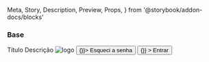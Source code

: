  Meta,
  Story,
  Description,
  Preview,
  Props,
} from '@storybook/addon-docs/blocks'



<Meta title="Pages/Login" />

### Base

<Preview>
  <Story name="Base">
    <Grid container>
      <Grid item xs={12}>
        <Grid container justify="center" alignItems="center">
          <Grid item xs={4}>
            <Card variant="outlined">
              <CardContent>
                <Grid container spacing={3} direction="column">
                  <Grid item xs={12}>
                    <Grid container>
                      <Grid item xs={8}>
                        <Typography variant="h3" color="textPrimary">
                          Título
                        </Typography>
                        <Typography variant="subtitle2" color="textSecondary">
                          Descrição
                        </Typography>
                      </Grid>
                      <Grid item xs={4}>
                        <Box
                          display="flex"
                          height="100%"
                          justifyContent="flex-end"
                          alignItems="center"
                        >
                          <img
                            width={95}
                            src={'https://via.placeholder.com/95'}
                            alt="logo"
                          />
                        </Box>
                      </Grid>
                    </Grid>
                  </Grid>
                  <Grid item xs={12}>
                    <TextField
                      variant="outlined"
                      type="input"
                      name="email"
                      label="E-mail"
                      fullWidth
                    />
                  </Grid>
                  <Grid item xs={12}>
                    <TextField
                      variant="outlined"
                      type="password"
                      name="password"
                      label="Senha"
                      fullWidth
                    />
                    <Box mt={1}>
                      <Button color="primary" onClick={() => {}}>
                        Esqueci a senha
                      </Button>
                    </Box>
                  </Grid>
                  <Grid item xs={12}>
                    <Button
                      variant="contained"
                      color="primary"
                      onClick={() => {}}
                    >
                      Entrar
                    </Button>
                  </Grid>
                </Grid>
              </CardContent>
            </Card>
          </Grid>
        </Grid>
      </Grid>
    </Grid>
  </Story>
</Preview>
